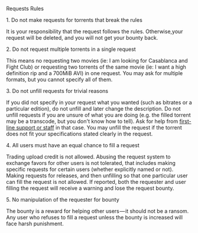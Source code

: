 <Heading1 id="content">Requests Rules</Heading1>

<Heading2 id="1">1. Do not make requests for torrents that break the rules</Heading2>

It is your responsibility that the request follows the rules. Otherwise,your request will be deleted, and you will not get your bounty back.

<Heading2 id="2">2. Do not request multiple torrents in a single request</Heading2>

This means no requesting two movies (ie: I am looking for Casablanca and Fight Club) or requesting two torrents of the same movie (ie: I want a high definition rip and a 700MiB AVI) in one request. You may ask for multiple formats, but you cannot specify all of them.

<Heading2 id="3">3. Do not unfill requests for trivial reasons</Heading2>

If you did not specify in your request what you wanted (such as bitrates or a particular edition), do not unfill and later change the description. Do not unfill requests if you are unsure of what you are doing (e.g. the filled torrent may be a transcode, but you don't know how to tell). Ask for help from [first-line support or staff](/staff.php) in that case. You may unfill the request if the torrent does not fit your specifications stated clearly in the request.

<Heading2 id="4">4. All users must have an equal chance to fill a request</Heading2>

Trading upload credit is not allowed. Abusing the request system to exchange favors for other users is not tolerated, that includes making specific requests for certain users (whether explicitly named or not). Making requests for releases, and then unfilling so that one particular user can fill the request is not allowed. If reported, both the requester and user filling the request will receive a warning and lose the request bounty.

<Heading2 id="5">5. No manipulation of the requester for bounty</Heading2>

The bounty is a reward for helping other users&#8202;&mdash;&#8202;it should not be a ransom. Any user who refuses to fill a request unless the bounty is increased will face harsh punishment.
